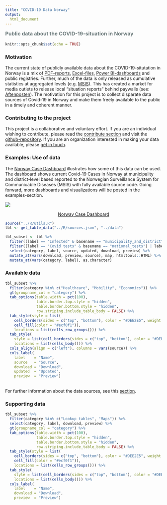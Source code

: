 ```yaml
---
title: "COVID-19 Data Norway"
output:
  html_document
---
```

<script>
$(document).ready(function(){
$('[data-toggle="tooltip"]').tooltip(); 
});
</script>

<h3 style = "color: #6f7d7e;margin-top:8px;">Public data about the COVID-19-situation in Norway </h3>
```r
knitr::opts_chunk$set(echo = TRUE)
```

### Motivation
The current state of publicly available data about the COVID-19-situtation in Norway is a mix of [PDF-reports](https://www.fhi.no/sv/smittsomme-sykdommer/corona/dags--og-ukerapporter/dags--og-ukerapporter-om-koronavirus/), [Excel-files](https://www.nav.no/no/nav-og-samfunn/statistikk/arbeidssokere-og-stillinger-statistikk/permitterte), [Power BI-dashboards](https://www.helsedirektoratet.no/statistikk/antall-innlagte-pasienter-pa-sykehus-med-pavist-covid-19) and public registries. Further, much of the data is only released as cumulative statistics at aggregated levels (e.g. [MSIS](http://www.msis.no/)). This has created a market for media outlets to release local "situation reports" behind paywalls (see: [Aftenposten](https://www.aftenposten.no/norge/i/K3mnr4/i-det-meste-av-landet-bremser-viruset-opp-i-oslo-sprer-det-seg-raskt-fra-bydel-til-bydel)). The motivation for this project is to collect disparate data sources of Covid-19 in Norway and make them freely available to the public in a timely and coherent manner.

<div class="row">
<div class="col-sm-6">
### Contributing to the project
This project is a collaborative and voluntary effort. If you are an individual wishing to contribute, please read the [contribute section](contribute.html) and visit the [github-repository](https://github.com/thohan88/covid19-nor-data). If you are an organization interested in making your data available, please [get in touch](#).

### Examples: Use of data
The [Norway Case Dashboard](examples/01_case_dashboard/) illustrates how some of this data can be used. The dashboard shows current Covid-19 Cases in Norway at municipality and district-level based reported to the Norwegian Surveillance System for Communicable Diseases (MSIS) with fully available source code. Going forward, more dashboards and visualizations will be posted in the examples-section.
</div>
<div class="col-sm-6">
<a href = "examples/01_case_dashboard/"><img src="img/MSIS_dashboard_full.PNG"/></a>
<a href = "examples/01_case_dashboard/"><p align="center">Norway Case Dashboard</p></a>
</div>
</div>


```r
source("../R/utils.R")
tbl <- get_table_data("../R/sources.json", "../data")
```

```r
tbl_subset <- tbl %>%  
  filter((label == "Infected" & basename == "municipality_and_district") | label != c("Infected")) %>% 
  filter((label == "Covid tests" & basename == "national_tests") | label != c("Covid tests")) %>% 
  select(category, label, source, updated, download, preview) %>% 
  mutate_at(vars(download, preview, source), map, htmltools::HTML) %>% 
  mutate_at(vars(category, label), as.character)
```


### Available data

```r
tbl_subset %>% 
  filter(category %in% c("Healthcare", "Mobility", "Economics")) %>% 
  gt(groupname_col = "category") %>%
  tab_options(table.width = pct(100),
              table.border.top.style = "hidden",
              table.border.bottom.style = "hidden",
              row.striping.include_table_body = FALSE) %>%
  tab_style(style = list(
    cell_borders(sides = c("top", "bottom"), color = "#DEE2E5", weight = px(1)),
    cell_fill(color = "#ecf0f1")),
    locations = list(cells_row_groups())) %>%
  tab_style(
    style = list(cell_borders(sides = c("top", "bottom"), color = "#DEE2E5", weight = px(1))),
    locations = list(cells_body())) %>%
  cols_align(align = c("left"), columns = vars(source)) %>% 
  cols_label(
    label    = "Name",
    source   = "Source",
    download = "Download",
    updated  = "Updated",
    preview  = "Preview")
```
<br>
For further information about the data sources, see this [section](data_sources.html).

### Supporting data

```r
tbl_subset %>% 
  filter(category %in% c("Lookup tables", "Maps")) %>% 
  select(category, label, download, preview) %>% 
  gt(groupname_col = "category") %>%
  tab_options(table.width = pct(100),
              table.border.top.style = "hidden",
              table.border.bottom.style = "hidden",
              row.striping.include_table_body = FALSE) %>%
  tab_style(style = list(
    cell_borders(sides = c("top", "bottom"), color = "#DEE2E5", weight = px(1)),
    cell_fill(color = "#ecf0f1")),
    locations = list(cells_row_groups())) %>%
  tab_style(
    style = list(cell_borders(sides = c("top", "bottom"), color = "#DEE2E5", weight = px(1))),
    locations = list(cells_body())) %>%
  cols_label(
    label    = "Name",
    download = "Download",
    preview  = "Preview")
```

